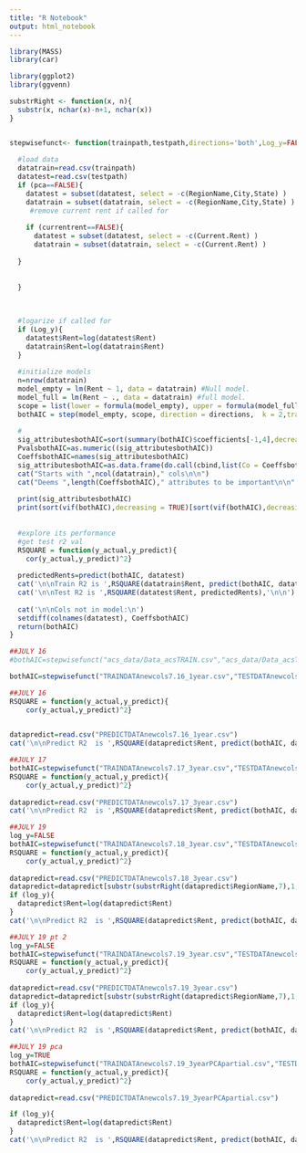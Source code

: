 ```yaml
---
title: "R Notebook"
output: html_notebook
---
```

```r
library(MASS)
library(car)

library(ggplot2)
library(ggvenn)
```
```r

substrRight <- function(x, n){
  substr(x, nchar(x)-n+1, nchar(x))
}


stepwisefunct<- function(trainpath,testpath,directions='both',Log_y=FALSE,currentrent=TRUE,pca=FALSE){
  
  #load data
  datatrain=read.csv(trainpath)
  datatest=read.csv(testpath)
  if (pca==FALSE){
    datatest = subset(datatest, select = -c(RegionName,City,State) )
    datatrain = subset(datatrain, select = -c(RegionName,City,State) )
     #remove current rent if called for
  
    if (currentrent==FALSE){
      datatest = subset(datatest, select = -c(Current.Rent) )
      datatrain = subset(datatrain, select = -c(Current.Rent) )
  
  }
  
  
  }
  
 
  
  #logarize if called for
  if (Log_y){
    datatest$Rent=log(datatest$Rent)
    datatrain$Rent=log(datatrain$Rent)
  }
  
  #initialize models
  n=nrow(datatrain)
  model_empty = lm(Rent ~ 1, data = datatrain) #Null model.
  model_full = lm(Rent ~ ., data = datatrain) #full model.
  scope = list(lower = formula(model_empty), upper = formula(model_full))
  bothAIC = step(model_empty, scope, direction = directions,  k = 2,trace=0)
  
  #
  sig_attributesbothAIC=sort(summary(bothAIC)$coefficients[-1,4],decreasing = TRUE)
  PvalsbothAIC=as.numeric((sig_attributesbothAIC))
  CoeffsbothAIC=names(sig_attributesbothAIC)
  sig_attributesbothAIC=as.data.frame(do.call(cbind,list(Co = CoeffsbothAIC, P = PvalsbothAIC)))
  cat("Starts with ",ncol(datatrain)," cols\n\n")
  cat("Deems ",length(CoeffsbothAIC)," attributes to be important\n\n" )
  
  print(sig_attributesbothAIC)
  print(sort(vif(bothAIC),decreasing = TRUE)[sort(vif(bothAIC),decreasing = TRUE)>5])
  
  
  #explore its performance 
  #get test r2 val 
  RSQUARE = function(y_actual,y_predict){
    cor(y_actual,y_predict)^2}
  
  predictedRents=predict(bothAIC, datatest)
  cat('\n\nTrain R2 is ',RSQUARE(datatrain$Rent, predict(bothAIC, datatrain)))
  cat('\n\nTest R2 is ',RSQUARE(datatest$Rent, predictedRents),'\n\n')
  
  cat('\n\nCols not in model:\n')
  setdiff(colnames(datatest), CoeffsbothAIC)
  return(bothAIC)
}


```

```r

##JULY 16
#bothAIC=stepwisefunct("acs_data/Data_acsTRAIN.csv","acs_data/Data_acsTEST.csv",directions='forward')

bothAIC=stepwisefunct("TRAINDATAnewcols7.16_1year.csv","TESTDATAnewcols7.16_1year.csv",directions='forward')
```
```r
##JULY 16
RSQUARE = function(y_actual,y_predict){
    cor(y_actual,y_predict)^2}
  

datapredict=read.csv("PREDICTDATAnewcols7.16_1year.csv")
cat('\n\nPredict R2  is ',RSQUARE(datapredict$Rent, predict(bothAIC, datapredict)))
```
```r
##JULY 17
bothAIC=stepwisefunct("TRAINDATAnewcols7.17_3year.csv","TESTDATAnewcols7.17_3year.csv",directions='forward')
RSQUARE = function(y_actual,y_predict){
    cor(y_actual,y_predict)^2}
  
datapredict=read.csv("PREDICTDATAnewcols7.17_3year.csv")
cat('\n\nPredict R2  is ',RSQUARE(datapredict$Rent, predict(bothAIC, datapredict)))
```

```r
##JULY 19
log_y=FALSE
bothAIC=stepwisefunct("TRAINDATAnewcols7.18_3year.csv","TESTDATAnewcols7.18_3year.csv",directions='forward',log_y,currentrent=FALSE)
RSQUARE = function(y_actual,y_predict){
    cor(y_actual,y_predict)^2}
  
datapredict=read.csv("PREDICTDATAnewcols7.18_3year.csv")
datapredict=datapredict[substr(substrRight(datapredict$RegionName,7),1,4)=='2019',]
if (log_y){
  datapredict$Rent=log(datapredict$Rent)
}
cat('\n\nPredict R2  is ',RSQUARE(datapredict$Rent, predict(bothAIC, datapredict)))
```

```r
##JULY 19 pt 2
log_y=FALSE
bothAIC=stepwisefunct("TRAINDATAnewcols7.19_3year.csv","TESTDATAnewcols7.19_3year.csv",directions='forward',log_y,currentrent=FALSE)
RSQUARE = function(y_actual,y_predict){
    cor(y_actual,y_predict)^2}
  
datapredict=read.csv("PREDICTDATAnewcols7.19_3year.csv")
datapredict=datapredict[substr(substrRight(datapredict$RegionName,7),1,4)=='2019',]
if (log_y){
  datapredict$Rent=log(datapredict$Rent)
}
cat('\n\nPredict R2  is ',RSQUARE(datapredict$Rent, predict(bothAIC, datapredict)))

```

```r

##JULY 19 pca
log_y=TRUE
bothAIC=stepwisefunct("TRAINDATAnewcols7.19_3yearPCApartial.csv","TESTDATAnewcols7.19_3yearPCApartial.csv",directions='forward',log_y,currentrent=FALSE,pca=TRUE)
RSQUARE = function(y_actual,y_predict){
    cor(y_actual,y_predict)^2}
  
datapredict=read.csv("PREDICTDATAnewcols7.19_3yearPCApartial.csv")

if (log_y){
  datapredict$Rent=log(datapredict$Rent)
}
cat('\n\nPredict R2  is ',RSQUARE(datapredict$Rent, predict(bothAIC, datapredict)))
```